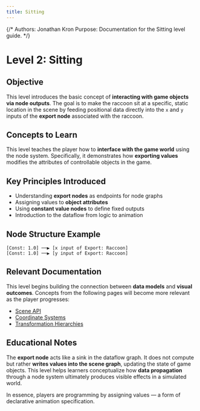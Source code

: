 ```yaml
---
title: Sitting
---
```


{/*
Authors: Jonathan Kron
Purpose: Documentation for the Sitting level guide.
*/}

# Level 2: Sitting

## Objective

This level introduces the basic concept of **interacting with game objects via node outputs**. The goal is to make the raccoon sit at a specific, static location in the scene by feeding positional data directly into the `x` and `y` inputs of the **export node** associated with the raccoon.

## Concepts to Learn

This level teaches the player how to **interface with the game world** using the node system. Specifically, it demonstrates how **exporting values** modifies the attributes of controllable objects in the game.

## Key Principles Introduced

- Understanding **export nodes** as endpoints for node graphs
- Assigning values to **object attributes**
- Using **constant value nodes** to define fixed outputs
- Introduction to the dataflow from logic to animation

## Node Structure Example

```plaintext
[Const: 1.0] ──▶ [x input of Export: Raccoon]
[Const: 1.0] ──▶ [y input of Export: Raccoon]
```

## Relevant Documentation

This level begins building the connection between **data models** and **visual outcomes**. Concepts from the following pages will become more relevant as the player progresses:

- [Scene API](/docs/hierarchies/scene-api)
- [Coordinate Systems](/docs/hierarchies/coordinate-systems)
- [Transformation Hierarchies](/docs/hierarchies/transformation-hierarchies)

## Educational Notes

The **export node** acts like a sink in the dataflow graph. It does not compute but rather **writes values into the scene graph**, updating the state of game objects. This level helps learners conceptualize how **data propagation** through a node system ultimately produces visible effects in a simulated world.

In essence, players are programming by assigning values — a form of declarative animation specification.
